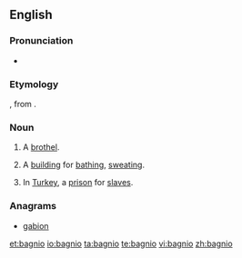 ==English==

===Pronunciation===
* {{IPA|/ˈbænɪɔ/}}

===Etymology===
{{etyl|it}} {{term|bagno|lang=it}}, from {{etyl|la}} {{lena}} {{term|balneum|lang=la||bath}}.

===Noun===
{{en-noun}}

# A [[brothel]].
# {{obsolete}} A [[building]] for [[bathe|bathing]], [[sweat]]ing.
# {{obsolete}} In [[Turkey]], a [[prison]] for [[slave]]s.

===Anagrams===
* [[gabion#English|gabion]]

[[et:bagnio]]
[[io:bagnio]]
[[ta:bagnio]]
[[te:bagnio]]
[[vi:bagnio]]
[[zh:bagnio]]